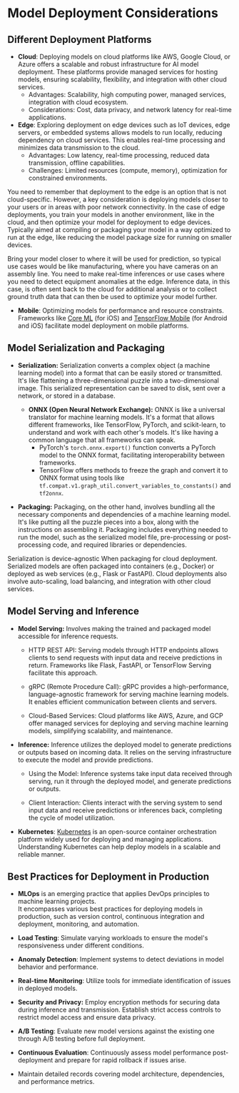 # Model Deployment Considerations

## Different Deployment Platforms
- **Cloud**: Deploying models on cloud platforms like AWS, Google Cloud, or Azure offers a scalable and robust infrastructure for AI model deployment. These platforms provide managed services for hosting models, ensuring scalability, flexibility, and integration with other cloud services.
    - Advantages: Scalability, high computing power, managed services, integration with cloud ecosystem.
    - Considerations: Cost, data privacy, and network latency for real-time applications.
- **Edge**: Exploring deployment on edge devices such as IoT devices, edge servers, or embedded systems allows models to run locally, reducing dependency on cloud services. This enables real-time processing and minimizes data transmission to the cloud.
    - Advantages: Low latency, real-time processing, reduced data transmission, offline capabilities.
    - Challenges: Limited resources (compute, memory), optimization for constrained environments.

You need to remember that deployment to the edge is an option that is not cloud-specific. However, a key consideration is deploying models closer to your users or in areas with poor network connectivity. In the case of edge deployments, you train your models in another environment, like in the cloud, and then optimize your model for deployment to edge devices. Typically aimed at compiling or packaging your model in a way optimized to run at the edge, like reducing the model package size for running on smaller devices.

Bring your model closer to where it will be used for prediction, so typical use cases would be like manufacturing, where you have cameras on an assembly line. You need to make real-time inferences or use cases where you need to detect equipment anomalies at the edge. Inference data, in this case, is often sent back to the cloud for additional analysis or to collect ground truth data that can then be used to optimize your model further.

- **Mobile**: Optimizing models for performance and resource constraints. Frameworks like [Core ML](https://developer.apple.com/documentation/coreml) (for iOS) and [TensorFlow Mobile](https://www.tensorflow.org/mobile) (for Android and iOS) facilitate model deployment on mobile platforms.

## Model Serialization and Packaging

- **Serialization:** Serialization converts a complex object (a machine learning model) into a format that can be easily stored or transmitted. It's like flattening a three-dimensional puzzle into a two-dimensional image. This serialized representation can be saved to disk, sent over a network, or stored in a database.
    - **ONNX (Open Neural Network Exchange):** ONNX is like a universal translator for machine learning models. It's a format that allows different frameworks, like TensorFlow, PyTorch, and scikit-learn, to understand and work with each other's models. It's like having a common language that all frameworks can speak. 
        - PyTorch's ``` torch.onnx.export() ``` function converts a PyTorch model to the ONNX format, facilitating interoperability between frameworks.
        - TensorFlow offers methods to freeze the graph and convert it to ONNX format using tools like ```tf.compat.v1.graph_util.convert_variables_to_constants()``` and ```tf2onnx```.

- **Packaging:** Packaging, on the other hand, involves bundling all the necessary components and dependencies of a machine learning model. It's like putting all the puzzle pieces into a box, along with the instructions on assembling it. Packaging includes everything needed to run the model, such as the serialized model file, pre-processing or post-processing code, and required libraries or dependencies.
    
Serialization is device-agnostic When packaging for cloud deployment. Serialized models are often packaged into containers (e.g., Docker) or deployed as web services (e.g., Flask or FastAPI). Cloud deployments also involve auto-scaling, load balancing, and integration with other cloud services.

## Model Serving and Inference

- **Model Serving:**  Involves making the trained and packaged model accessible for inference requests.
    - HTTP REST API: Serving models through HTTP endpoints allows clients to send requests with input data and receive predictions in return. Frameworks like Flask, FastAPI, or TensorFlow Serving facilitate this approach.

    - gRPC (Remote Procedure Call): gRPC provides a high-performance, language-agnostic framework for serving machine learning models. It enables efficient communication between clients and servers.

    - Cloud-Based Services: Cloud platforms like AWS, Azure, and GCP offer managed services for deploying and serving machine learning models, simplifying scalability, and maintenance.
- **Inference:** Inference utilizes the deployed model to generate predictions or outputs based on incoming data. It relies on the serving infrastructure to execute the model and provide predictions.

    - Using the Model: Inference systems take input data received through serving, run it through the deployed model, and generate predictions or outputs.

    - Client Interaction: Clients interact with the serving system to send input data and receive predictions or inferences back, completing the cycle of model utilization.


- **Kubernetes**: [Kubernetes](https://kubernetes.io/docs/home/) is an open-source container orchestration platform widely used for deploying and managing applications. Understanding Kubernetes can help deploy models in a scalable and reliable manner.
## Best Practices for Deployment in Production
- **MLOps** is an emerging practice that applies DevOps principles to machine learning projects. <br />It encompasses various best practices for deploying models in production, such as version control, continuous integration and deployment, monitoring, and automation.

- **Load Testing**: Simulate varying workloads to ensure the model's responsiveness under different conditions.

- **Anomaly Detection**: Implement systems to detect deviations in model behavior and performance.
- **Real-time Monitoring**: Utilize tools for immediate identification of issues in deployed models.

- **Security and Privacy:** Employ encryption methods for securing data during inference and transmission. Establish strict access controls to restrict model access and ensure data privacy.

- **A/B Testing**: Evaluate new model versions against the existing one through A/B testing before full deployment.
- **Continuous Evaluation**: Continuously assess model performance post-deployment and prepare for rapid rollback if issues arise.
- Maintain detailed records covering model architecture, dependencies, and performance metrics.